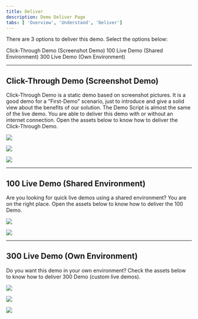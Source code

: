 ```yaml
---
title: Deliver
description: Demo Deliver Page
tabs: [ 'Overview', 'Understand', 'Deliver']
---
```



There are 3 options to deliver this demo. Select the options below:

<AnchorLinks>
  <AnchorLink>Click-Through Demo (Screenshot Demo)</AnchorLink>
  <AnchorLink>100 Live Demo (Shared Environment)</AnchorLink>
  <AnchorLink>300 Live Demo (Own Environment)</AnchorLink>
</AnchorLinks>

***

## Click-Through Demo (Screenshot Demo)

Click-Through Demo is a static demo based on screenshot pictures. It is a good demo for a "First-Demo" scenario, just to introduce and give a solid view about the benefits of our solution. The Demo Script is almost the same of the live demo. You are able to deliver this demo with or without an internet connection. Open the assets below to know how to deliver the Click-Through Demo.

<Row>

<Column colLg={4} colMd={4} noGutterMdLeft>
<ArticleCard
    color="dark"
    title="Online Demo Link"
    href="https://ibm.invisionapp.com/share/2SO0YKSA74R"
    author="Access the Online Demo"
    actionIcon="arrowRight"
    >

![](images/lab.png)

</ArticleCard>
</Column>

<Column colLg={4} colMd={4} noGutterMdLeft>
<ArticleCard
    color="dark"
    title="Offline Demo File"
    href="https://ibm.box.com/s/zhlfov3offtjvf8onnjew59l47xzzpyt"
    author="Download the Offline Demo File"
    actionIcon="arrowRight"
    >

![](images/lab.png)

</ArticleCard>
</Column>

<Column colLg={4} colMd={4} noGutterMdLeft>
<ArticleCard
    color="dark"
    title="Click-Through Demo Script"
    href="/salesdemos/carrepair-new/click-demoscript"
    author="How to deliver the Demo"
    actionIcon="arrowRight"
    >

![](images/lecture.png)

</ArticleCard>
</Column>

</Row>



***

## 100 Live Demo (Shared Environment)

Are you looking for quick live demos using a shared environment? You are on the right place. Open the assets below to know how to deliver the 100 Demo.

<Row>

<Column colLg={4} colMd={4} noGutterMdLeft>
<ArticleCard
    color="dark"
    title="Requesting Access to the Shared Demo Environment"
    href="https://ibm-garage-tsa.github.io/cp4i-demohub/cp4i-on-roks/outcomes"
    author="Steps to access your CP4I Demo Environment"
    actionIcon="arrowRight"
    >

![](images/lab.png)

</ArticleCard>
</Column>

<Column colLg={4} colMd={4} noGutterMdLeft>
<ArticleCard
    color="dark"
    title="100 Demo Script"
    href="/salesdemos/carrepair-new/100-demoscript"
    author="How to deliver the Demo"
    actionIcon="arrowRight"
    >

![](images/lecture.png)

</ArticleCard>
</Column>

</Row>

***

## 300 Live Demo (Own Environment)

Do you want this demo in your own environment? Check the assets below to know how to deliver 300 Demo (custom live demos).

<Row>

<Column colLg={4} colMd={4} noGutterMdLeft>
<ArticleCard
    color="dark"
    title="Requesting your Demo Environment"
    href="https://ibm-garage-tsa.github.io/cp4i-demohub/cp4i-on-roks/"
    author="Steps to request your CP4I Demo Environment"
    actionIcon="arrowRight"
    >

![](images/lab.png)

</ArticleCard>
</Column>

<Column colLg={4} colMd={4} noGutterMdLeft>
<ArticleCard
    color="dark"
    title="Preparing your Environment"
    href="/salesdemos/carrepair-new/prepare"
    author="Prerequisites and steps to configure your Demo Environment"
    actionIcon="arrowRight"
    >

![](images/cookbook.png)

</ArticleCard>
</Column>

<Column colLg={4} colMd={4} noGutterMdLeft>
<ArticleCard
    color="dark"
    title="300 Demo Script"
    href="/salesdemos/carrepair-new/300-demoscript"
    author="How to deliver the Demo"
    actionIcon="arrowRight"
    >

![](images/lecture.png)

</ArticleCard>
</Column>


</Row>
